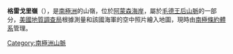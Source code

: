 '''格雷戈里嶺'''（{{lang-en|Gregory Ridge}}），是[[南極洲|南極洲]]的山嶺，位於[[阿蒙森海岸|阿蒙森海岸]]，屬於[[毛德王后山脈|毛德王后山脈]]的一部分，[[美國地質調查局|美國地質調查局]]根據測量和該國海軍的空中照片繪入地圖，現時由[[南極條約體系|南極條約體系]]管理。

{{coord|86|3|S|157|46|W|source:GNIS|display=title}}

{{Antarctica-geo-stub}}
[[Category:南極洲山脈|Category:南極洲山脈]]